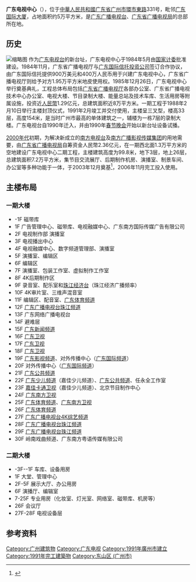 {{Refimprove|time=2021-02-25T08:17:10+00:00}}
'''广东电视中心'''（{{Lang-en|Guangdong Television Center}}），位于[[中華人民共和國|中華人民共和國]][[广东省|广东省]][[广州市|广州市]][[環市東路|環市東路]]331号，毗邻[[广东国际大厦|广东国际大厦]]，占地面积约5万平方米，是[[广东广播电视台|广东广播电视台]]、[[广东省广播电视局|广东省广播电视局]]的总部所在地。

== 历史 ==
[[File:Guangdong_Television_Center.jpg|缩略图]]
作为[[广东电视台|广东电视台]]的新台址，广东电视中心于1984年5月由[[国家计委|国家计委]]批准建设。1984年11月，广东省广播电视厅与[[广东国际信托投资公司|广东国际信托投资公司]]签订合作协议，由广东国际信托提供900万美元和400万人民币用于兴建广东电视中心，广东省广播电视厅则给予对方1.95万平方米地皮使用权。1985年12月26日，广东电视中心举行奠基典礼，工程总体布局包括[[广东省广播电视厅|广东省广播电视厅]]各部办公室、广东省广播电视技术中心办公室、电视大楼、节目录制大楼、能量总站及技术车库、生活用房等附属设施，投资近[[人民幣|人民幣]]1.29亿元，总建筑面积近8万平方米。一期工程于1988年2月10日举行主楼封顶仪式，1991年2月竣工并交付使用，主楼呈三叉型，楼高33层，高度154米，是当时广州市最高的单体建筑之一，辅楼为一栋7层的录制大楼。广东电视台自1990年迁入，并由1990年[[春节晚会|春节晚会]]开始以新台址设备试播。

[[2000年代|2000年代]]初期，为解决新成立的[[南方电视台_(中国大陆)|南方电视台]]及[[南方广播影视传媒集团|南方广播影视传媒集团]]的用地需要，由[[广东省广播电视局|广东省广播电视局]]自筹资金人民幣2.36亿元，在一期西北面1.3万平方米的空地建设广东电视中心二期工程，主楼建筑高度为99.8米，地下3层，地上26层，总建筑面积7.2万平方米，集节目交流展厅、后期制作机房、演播室、制景车间、办公室等多种功能于一体，于2003年12月奠基<ref>{{Cite web|title=广东电视中心二期工程奠基|url=http://news.sina.com.cn/c/2004-01-01/11141480972s.shtml|accessdate=2021-02-22|work=news.sina.com.cn}}</ref>，2006年11月完工投入使用。

==主楼布局==

=== 一期大楼 ===
* -1F 磁带库
* 1F 广告管理中心、磁带库、电视融媒中心、广东南方国际传媒广告有限公司
* 2F 电视制作部 演播室
* 3F 电视播出中心
* 4F 电视融媒中心、数字频道管理部、演播室
* 5F 演播室、编辑区
* 6F 编辑区
* 7F 演播室、包装工作室、虚拟制作工作室
* 8F 4K后期制作区
* 9F 录音室、配乐室和[[珠江经济台|珠江经济台]]（珠江经济广播频率）
* 10F 4K审片室、三维声混音室
* 11F 编辑区、配音室、[[广东体育频道|广东体育频道]]
* 12F [[广东广播电视台珠江频道|广东广播电视台珠江频道]]
* 13F 广东网络广播电视台
* 14F 避难层
* 15F [[广东新闻频道|广东新闻频道]]
* 16F [[广东卫视|广东卫视]]
* 17F [[广东卫视|广东卫视]]
* 18F [[广东卫视|广东卫视]]
* 19F [[广东影视频道|广东影视频道]]、对外传播中心（[[广东国际频道|广东国际频道]]）
* 20F 对外传播中心（[[广东国际频道|广东国际频道]]）
* 21F [[广东公共频道|广东公共频道]]
* 22F [[广东少儿频道|广东少儿频道]]（嘉佳少儿频道）、[[广东公共频道|广东公共频道]]、任永全工作室
* 23F [[嘉佳卡通卫视|嘉佳卡通卫视]]（嘉佳少儿频道）、北京节目制作中心
* 24F [[广东南方卫视|广东南方卫视]]
* 25F [[广东体育频道|广东体育频道]]、[[广东南方卫视|广东南方卫视]]
* 26F [[广东体育频道|广东体育频道]]
* 27F [[广东广播电视台4K综艺频道|广东广播电视台4K综艺频道]]
* 28F [[广东广播电视台珠江频道|广东广播电视台珠江频道]]
* 29F [[广东广播电视台珠江频道|广东广播电视台珠江频道]]
* 30F 岭南戏曲频道、广东南方粤语传媒有限公司

=== 二期大楼 ===
* -3F--1F 车库、设备用房
* 1F 大堂、管理中心
* 2F-5F 展示大厅、办公用房
* 6F 演播厅、编辑室
* 7-25F 专业用房（化妆室、灯光室、网络室、磁带库、机房等）
* 26F 会议厅
* 27F-28F 电视设备层

== 参考资料 ==
{{reflist}}
{{广东广播电视台}}
[[Category:广州建筑物|Category:广州建筑物]]
[[Category:广东电视|Category:广东电视]]
[[Category:1991年廣州市建立|Category:1991年廣州市建立]]
[[Category:1991年完工建築物|Category:1991年完工建築物]]
[[Category:东山区_(广州市)|Category:东山区 (广州市)]]